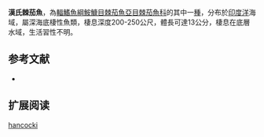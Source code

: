 {{Speciesbox
| name = 漢氏棘茄魚
| image = 
| image_width = 240px
| image_caption = 
| status = NE
| status_system = IUCN3.1
| genus = Halieutaea
| species = hancocki
| authority = [[Alcock|Alcock]], 1889
| synonyms = *''Halieutea hancocki ,Regan, 1908 ''
*''Halieutaea hirsuta ,Smith, 1965''
*''Halieuteus hirsuta ,Smith, 1965''
}}

'''漢氏棘茄魚'''，為[[輻鰭魚綱|輻鰭魚綱]][[鮟鱇目|鮟鱇目]][[棘茄魚亞目|棘茄魚亞目]][[棘茄魚科|棘茄魚科]]的其中一[[種|種]]，分布於[[印度洋|印度洋]]海域，屬深海底棲性魚類，棲息深度200-250公尺，體長可達13公分，棲息在底層水域，生活習性不明。

==参考文献==
*{{FishBase_species|genus=Halieutaea|species=hancocki|year=2014|month=2}}

== 扩展阅读 ==
{{refbegin}}
{{wikispecies-inline|Halieutaea hancocki|漢氏棘茄魚}}
{{refend}}
{{Taxonbar|from=Q1886506}}

[[Category:棘茄魚屬|hancocki]]


{{魚類小作品}}